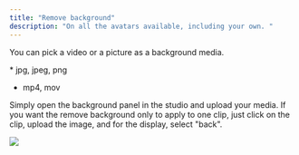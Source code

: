 ```yaml
---
title: "Remove background"
description: "On all the avatars available, including your own. "
---
```


You can pick a video or a picture as a background media.&#x20;

<Accordion title="Accepted formats (max 50 Mo)" defaultOpen={false}>
  * jpg, jpeg, png

  * mp4, mov
</Accordion>

Simply open the background panel in the studio and upload your media.&#x20;
If you want the remove background only to apply to one clip, just click on the clip, upload the image, and for the display, select "back".&#x20;

![](/Removebackground)